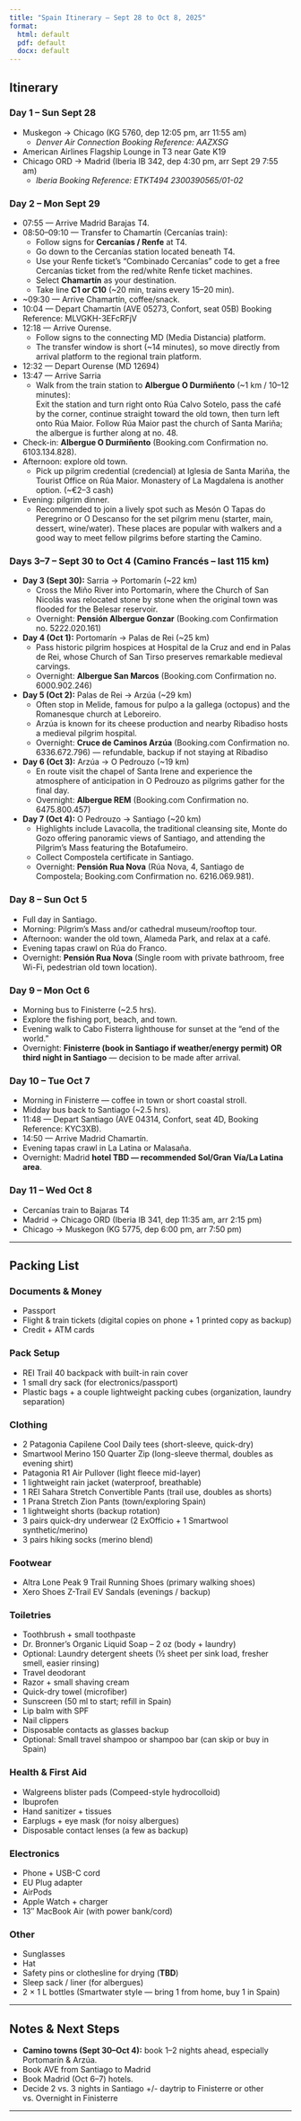 ```yaml
---
title: "Spain Itinerary – Sept 28 to Oct 8, 2025"
format:
  html: default
  pdf: default
  docx: default
--- 
```


## Itinerary

### Day 1 – Sun Sept 28
- Muskegon → Chicago (KG 5760, dep 12:05 pm, arr 11:55 am)
  - *Denver Air Connection Booking Reference: AAZXSG*
- American Airlines Flagship Lounge in T3 near Gate K19
- Chicago ORD → Madrid (Iberia IB 342, dep 4:30 pm, arr Sept 29 7:55 am)
  - *Iberia Booking Reference: ETKT494 2300390565/01-02*

### Day 2 – Mon Sept 29
- 07:55 — Arrive Madrid Barajas T4.  
- 08:50–09:10 — Transfer to Chamartín (Cercanías train):
  - Follow signs for **Cercanías / Renfe** at T4.  
  - Go down to the Cercanías station located beneath T4.
  - Use your Renfe ticket's "Combinado Cercanías" code to get a free Cercanías ticket from the red/white Renfe ticket machines.
  - Select **Chamartín** as your destination.
  - Take line **C1 or C10** (~20 min, trains every 15–20 min).  
- ~09:30 — Arrive Chamartín, coffee/snack.  
- 10:04 — Depart Chamartín (AVE 05273, Confort, seat 05B) Booking Reference: MLVGKH-3EFcRFjV  
- 12:18 — Arrive Ourense.  
  - Follow signs to the connecting MD (Media Distancia) platform.
  - The transfer window is short (~14 minutes), so move directly from arrival platform to the regional train platform.
- 12:32 — Depart Ourense (MD 12694)  
- 13:47 — Arrive Sarria  
  - Walk from the train station to **Albergue O Durmiñento** (~1 km / 10–12 minutes):  
  Exit the station and turn right onto Rúa Calvo Sotelo, pass the café by the corner, continue straight toward the old town, then turn left onto Rúa Maior. Follow Rúa Maior past the church of Santa Mariña; the albergue is further along at no. 48.  
- Check-in: **Albergue O Durmiñento** (Booking.com Confirmation no. 6103.134.828).  
- Afternoon: explore old town.  
  - Pick up pilgrim credential (credencial) at Iglesia de Santa Mariña, the Tourist Office on Rúa Maior. Monastery of La Magdalena is another option. (~€2–3 cash)  
- Evening: pilgrim dinner.  
  - Recommended to join a lively spot such as Mesón O Tapas do Peregrino or O Descanso for the set pilgrim menu (starter, main, dessert, wine/water). These places are popular with walkers and a good way to meet fellow pilgrims before starting the Camino.  

### Days 3–7 – Sept 30 to Oct 4 (Camino Francés – last 115 km)
- **Day 3 (Sept 30):** Sarria → Portomarín (~22 km)  
  - Cross the Miño River into Portomarín, where the Church of San Nicolás was relocated stone by stone when the original town was flooded for the Belesar reservoir.
  - Overnight: **Pensión Albergue Gonzar** (Booking.com Confirmation no. 5222.020.161)
- **Day 4 (Oct 1):** Portomarín → Palas de Rei (~25 km)  
  - Pass historic pilgrim hospices at Hospital de la Cruz and end in Palas de Rei, whose Church of San Tirso preserves remarkable medieval carvings.
  - Overnight: **Albergue San Marcos** (Booking.com Confirmation no. 6000.902.246)
- **Day 5 (Oct 2):** Palas de Rei → Arzúa (~29 km)  
  - Often stop in Melide, famous for pulpo a la gallega (octopus) and the Romanesque church at Leboreiro.  
  - Arzúa is known for its cheese production and nearby Ribadiso hosts a medieval pilgrim hospital.
  - Overnight: **Cruce de Caminos Arzúa** (Booking.com Confirmation no. 6336.672.796) — refundable, backup if not staying at Ribadiso
- **Day 6 (Oct 3):** Arzúa → O Pedrouzo (~19 km)  
  - En route visit the chapel of Santa Irene and experience the atmosphere of anticipation in O Pedrouzo as pilgrims gather for the final day.
  - Overnight: **Albergue REM** (Booking.com Confirmation no. 6475.800.457)
- **Day 7 (Oct 4):** O Pedrouzo → Santiago (~20 km)  
  - Highlights include Lavacolla, the traditional cleansing site, Monte do Gozo offering panoramic views of Santiago, and attending the Pilgrim’s Mass featuring the Botafumeiro.
  - Collect Compostela certificate in Santiago.  
  - Overnight: **Pensión Rua Nova** (Rúa Nova, 4, Santiago de Compostela; Booking.com Confirmation no. 6216.069.981).  
  
### Day 8 – Sun Oct 5
- Full day in Santiago.  
- Morning: Pilgrim’s Mass and/or cathedral museum/rooftop tour.  
- Afternoon: wander the old town, Alameda Park, and relax at a café.  
- Evening tapas crawl on Rúa do Franco.  
- Overnight: **Pensión Rua Nova** (Single room with private bathroom, free Wi-Fi, pedestrian old town location).  

### Day 9 – Mon Oct 6
- Morning bus to Finisterre (~2.5 hrs).  
- Explore the fishing port, beach, and town.  
- Evening walk to Cabo Fisterra lighthouse for sunset at the “end of the world.”  
- Overnight: **Finisterre (book in Santiago if weather/energy permit) OR third night in Santiago** — decision to be made after arrival.

### Day 10 – Tue Oct 7
- Morning in Finisterre — coffee in town or short coastal stroll.  
- Midday bus back to Santiago (~2.5 hrs).  
- 11:48 — Depart Santiago (AVE 04314, Confort, seat 4D, Booking Reference: KYC3XB).  
- 14:50 — Arrive Madrid Chamartín.  
- Evening tapas crawl in La Latina or Malasaña.  
- Overnight: Madrid **hotel TBD — recommended Sol/Gran Vía/La Latina area**.  

### Day 11 – Wed Oct 8
- Cercanías train to Bajaras T4
- Madrid → Chicago ORD (Iberia IB 341, dep 11:35 am, arr 2:15 pm)  
- Chicago → Muskegon (KG 5775, dep 6:00 pm, arr 7:50 pm)

---

## Packing List

### Documents & Money
- Passport 
- Flight & train tickets (digital copies on phone + 1 printed copy as backup)  
- Credit + ATM cards

### Pack Setup
- REI Trail 40 backpack with built-in rain cover  
- 1 small dry sack (for electronics/passport)  
- Plastic bags + a couple lightweight packing cubes (organization, laundry separation)  

### Clothing
- 2 Patagonia Capilene Cool Daily tees (short-sleeve, quick-dry)  
- Smartwool Merino 150 Quarter Zip (long-sleeve thermal, doubles as evening shirt)  
- Patagonia R1 Air Pullover (light fleece mid-layer)  
- 1 lightweight rain jacket (waterproof, breathable)  
- 1 REI Sahara Stretch Convertible Pants (trail use, doubles as shorts)  
- 1 Prana Stretch Zion Pants (town/exploring Spain)  
- 1 lightweight shorts (backup rotation)  
- 3 pairs quick-dry underwear (2 ExOfficio + 1 Smartwool synthetic/merino)  
- 3 pairs hiking socks (merino blend)  

### Footwear
- Altra Lone Peak 9 Trail Running Shoes (primary walking shoes)  
- Xero Shoes Z-Trail EV Sandals (evenings / backup)  

### Toiletries
- Toothbrush + small toothpaste  
- Dr. Bronner’s Organic Liquid Soap – 2 oz (body + laundry)  
- Optional: Laundry detergent sheets (½ sheet per sink load, fresher smell, easier rinsing)  
- Travel deodorant  
- Razor + small shaving cream  
- Quick-dry towel (microfiber)  
- Sunscreen (50 ml to start; refill in Spain)  
- Lip balm with SPF  
- Nail clippers  
- Disposable contacts as glasses backup
- Optional: Small travel shampoo or shampoo bar (can skip or buy in Spain)  

### Health & First Aid
- Walgreens blister pads (Compeed-style hydrocolloid)  
- Ibuprofen  
- Hand sanitizer + tissues  
- Earplugs + eye mask (for noisy albergues)  
- Disposable contact lenses (a few as backup)  

### Electronics
- Phone + USB-C cord  
- EU Plug adapter 
- AirPods
- Apple Watch + charger  
- 13″ MacBook Air (with power bank/cord)  

### Other
- Sunglasses  
- Hat
- Safety pins or clothesline for drying (**TBD**) 
- Sleep sack / liner (for albergues)  
- 2 × 1 L bottles (Smartwater style — bring 1 from home, buy 1 in Spain)  

---

## Notes & Next Steps
- **Camino towns (Sept 30–Oct 4):** book 1–2 nights ahead, especially Portomarín & Arzúa.  
- Book AVE from Santiago to Madrid
- Book Madrid (Oct 6–7) hotels.
- Decide 2 vs. 3 nights in Santiago +/- daytrip to Finisterre or other vs. Overnight in Finisterre

---
